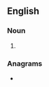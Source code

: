 ==English==

===Noun===
{{head|en|noun form}}

# {{plural of|rille|lang=en}}

===Anagrams===
* {{anagrams|en|a=eillrs|Siller}}